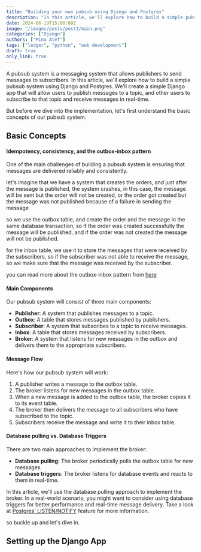 ```yaml
---
title: "Building your own pubsub using Django and Postgres"
description: "In this article, we'll explore how to build a simple pubsub system using Django and Postgres."
date: 2024-06-19T15:00:00Z
image: "/images/posts/post3/main.png"
categories: ["Django"]
authors: ["Mina Atef"]
tags: ["ledger", "python", "web development"]
draft: true
only_link: true
---
```

A pubsub system is a messaging system that allows publishers to send messages to subscribers. In this article, we'll explore how to build a simple pubsub system using Django and Postgres. We'll create a simple Django app that will allow users to publish messages to a topic, and other users to subscribe to that topic and receive messages in real-time.

But before we dive into the implementation, let's first understand the basic concepts of our pubsub system.

## Basic Concepts

#### Idempotency, consistency, and the outbox-inbox pattern
One of the main challenges of building a pubsub system is ensuring that messages are delivered reliably and consistently. 

let's imagine that we have a system that creates the orders, and just after the message is published, the system crashes, in this case, the message will be sent but the order will not be created, 
or the order got created but the message was not published because of a failure in sending the message

so we use the outbox table, and create the order and the message in the same database transaction, so if the order was created successfully the message will be published, and if the order was not created the message will not be published.

for the inbox table, we use it to store the messages that were received by the subscribers, so if the subscriber was not able to receive the message, so we make sure that the message was received by the subscriber.

you can read more about the outbox-inbox pattern from [here](https://microservices.io/patterns/data/transactional-outbox.html) 

#### Main Components
Our pubsub system will consist of three main components:
- **Publisher**: A system that publishes messages to a topic.
- **Outbox**: A table that stores messages published by publishers.
- **Subscriber**: A system that subscribes to a topic to receive messages.
- **Inbox**: A table that stores messages received by subscribers.
- **Broker**: A system that listens for new messages in the outbox and delivers them to the appropriate subscribers.

#### Message Flow
Here's how our pubsub system will work:
1. A publisher writes a message to the outbox table.
2. The broker listens for new messages in the outbox table.
3. When a new message is added to the outbox table, the broker copies it to its event table.
4. The broker then delivers the message to all subscribers who have subscribed to the topic.
5. Subscribers receive the message and write it to their inbox table.


#### Database pulling vs. Database Triggers
There are two main approaches to implement the broker:
- **Database pulling**: The broker periodically polls the outbox table for new messages.
- **Database triggers**: The broker listens for database events and reacts to them in real-time.

In this article, we'll use the database pulling approach to implement the broker.
<Notice type="info">
In a real-world scenario, you might want to consider using database triggers for better performance and real-time message delivery. Take a look at [Postgres' LISTEN/NOTIFY](https://www.postgresql.org/docs/current/sql-notify.html) feature for more information.
</Notice>

so buckle up and let's dive in.
## Setting up the Django App